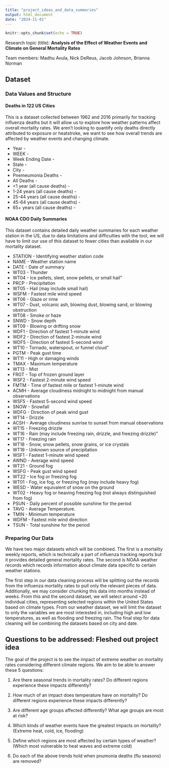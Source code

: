 ```yaml
---
title: "project_ideas_and_data_summaries"
output: html_document
date: "2024-11-01"
---
```


```r
knitr::opts_chunk$set(echo = TRUE)
```
Research topic (title): **Analysis of the Effect of Weather Events and Climate on General Mortality Rates**

Team members: Madhu Avula, Nick DeReus, Jacob Johnson, Brianna Norman

## Dataset

### Data Values and Structure

#### Deaths in 122 US Cities

This is a dataset collected between 1962 and 2016 primarily for tracking influenza deaths but it will allow us to explore how weather patterns affect overall mortality rates. We aren't looking to quantify only deaths directly attributed to exposure or heatstroke, we want to see how overall trends are affected by weather events and changing climate.

* Year - 
* WEEK - 
* Week Ending Date - 
* State -
* City -
* Pnemeumonia Deaths -
* All Deaths -
* <1 year (all cause deaths) -
* 1-24 years (all cause deaths) -
* 25-44 years (all cause deaths) -
* 45-64 years (all cause deaths) -
* 65+ years (all cause deaths) - 

#### NOAA CDO Daily Summaries

  This dataset contains detailed daily weather summaries for each weather station in the US, due to data limitations and difficulties with the tool, we will have to limit our use of this dataset to fewer cities than available in our mortality dataset.

* STATION - Identifying weather station code
* NAME - Weather station name
* DATE - Date of summary
* WT03 - Thunder
* WT04 - Ice pellets, sleet, snow pellets, or small hail"
* PRCP - Precipitation
* WT05 - Hail (may include small hail)
* WSFM - Fastest mile wind speed
* WT06 - Glaze or rime
* WT07 - Dust, volcanic ash, blowing dust, blowing sand, or blowing obstruction
* WT08 - Smoke or haze
* SNWD - Snow depth
* WT09 - Blowing or drifting snow
* WDF1 - Direction of fastest 1-minute wind
* WDF2 - Direction of fastest 2-minute wind
* WDF5 - Direction of fastest 5-second wind
* WT10 - Tornado, waterspout, or funnel cloud"
* PGTM - Peak gust time
* WT11 - High or damaging winds
* TMAX - Maximum temperature
* WT13 - Mist
* FRGT - Top of frozen ground layer
* WSF2 - Fastest 2-minute wind speed
* FMTM - Time of fastest mile or fastest 1-minute wind
* ACMH - Average cloudiness midnight to midnight from manual observations
* WSF5 - Fastest 5-second wind speed
* SNOW - Snowfall
* WDFG - Direction of peak wind gust
* WT14 - Drizzle
* ACSH - Average cloudiness sunrise to sunset from manual observations
* WT15 - Freezing drizzle
* WT16 - Rain (may include freezing rain, drizzle, and freezing drizzle)"
* WT17 - Freezing rain
* WT18 - Snow, snow pellets, snow grains, or ice crystals
* WT19 - Unknown source of precipitation
* WSF1 - Fastest 1-minute wind speed
* AWND - Average wind speed
* WT21 - Ground fog
* WSFG - Peak gust wind speed
* WT22 - Ice fog or freezing fog
* WT01 - Fog, ice fog, or freezing fog (may include heavy fog)
* WESD - Water equivalent of snow on the ground
* WT02 - Heavy fog or heaving freezing fog (not always distinguished from fog)
* PSUN - Daily percent of possible sunshine for the period
* TAVG - Average Temperature.
* TMIN - Minimum temperature
* WDFM - Fastest mile wind direction
* TSUN - Total sunshine for the period

### Preparing Our Data

We have two major datasets which will be combined. The first is a mortality weekly reports, which is technically a part of influenza tracking reports but it provides detailed general mortality rates. The second is NOAA weather records which records information about climate data specific to certain weather stations.

The first step in our data cleaning process will be splitting out the records from the influenza mortality rates to pull only the relevant pieces of data. Additionally, we may consider chunking this data into months instead of weeks. From this and the second dataset, we will select around ~20 individual cities, representing selected regions within the United States based on climate types. From our weather dataset, we will limit the dataset to only the variables we are most interested in, including high and low temperatures, as well as flooding and freezing rain. The final step for data cleaning will be combining the datasets based on city and date. 

## Questions to be addressed: Fleshed out project idea

The goal of the project is to see the impact of extreme weather on mortality rates considering different climate regions.
We aim to be able to answer these 5 questions:

1. Are there seasonal trends in mortality rates? Do different regions experience these impacts differently?

2. How much of an impact does temperature have on mortality? Do different regions experience these impacts differently?

3. Are different age groups affected differently? What age groups are most at risk?

4. Which kinds of weather events have the greatest impacts on mortality? (Extreme heat, cold, ice, flooding)

5. Define which regions are most affected by certain types of weather? (Which most vulnerable to heat waves and extreme cold)

6. Do each of the above trends hold when pnumonia deaths (flu seasons) are removed?
